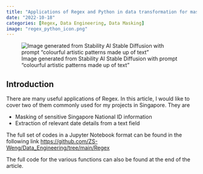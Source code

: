 ```yaml
---
title: "Applications of Regex and Python in data transformation for masking of sensitive information and extraction of date details from free text"
date: "2022-10-18"
categories: [Regex, Data Engineering, Data Masking]
image: "regex_python_icon.png"
---
```


![Image generated from Stability AI Stable Diffusion with prompt “colourful artistic patterns made up of text”](regex_python_icon.png)

## Introduction

There are many useful applications of Regex. In this article, I would like to cover two of them commonly used for my projects in Singapore. They are

* Masking of sensitive Singapore National ID information
* Extraction of relevant date details from a text field

The full set of codes in a Jupyter Notebook format can be found in the following link <https://github.com/ZS-Weng/Data_Engineering/tree/main/Regex>



The full code for the various functions can also be found at the end of the article.
